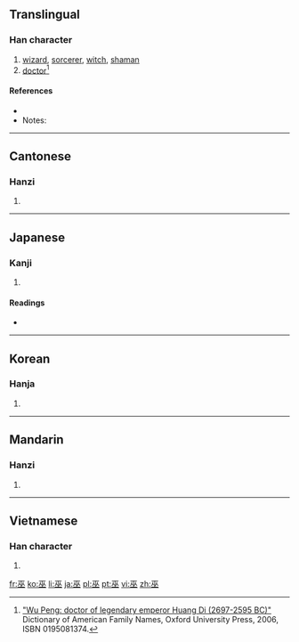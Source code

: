 ==Translingual==
{{zh-attention|Please check recent edits}}

===Han character===
{{Han char|rn=48|rad=工|as=04|sn=7|four=1010<sub>8</sub>|canj=一人人 (MOO)}}

# [[wizard]], [[sorcerer]], [[witch]], [[shaman]]
# [[doctor]]<ref>[http://www.ancestry.com/facts/Wu-places-origin.ashx "Wu Peng: doctor of legendary emperor Huang Di (2697-2595 BC)"] Dictionary of American Family Names, Oxford University Press, 2006, ISBN 0195081374.</ref>

====References====
* {{Han ref|kx=0325.190|dkj=08728|dj=0629.070|hdz=10412.080|uh=5DEB|ud=24043|bh=A7C5|bd=42949}}
* Notes:
<references/>

----

==Cantonese==

===Hanzi===
{{yue-hanzi|jyut=|y=mou4}}

# {{defn|Cantonese|sort=工04}}

----

==Japanese==

===Kanji===
{{ja-kanji|grade=|rs=工04}}

# {{defn|Japanese|sort=工04}}

====Readings====
* {{ja-readings|on=[[ふ]] (fu), [[ぶ]] (bu)|kun=[[みこ]] (miko), [[かんなぎ]] (kannagi)}}

----

==Korean==

===Hanja===
{{ko-hanja|hangeul=무|rv=mu|mr=mu}}

# {{defn|Korean|sort=工04}}

----

==Mandarin==

===Hanzi===
{{cmn-hanzi|pin=[[wū]] ([[wu1]])|wg=wu<sup>1</sup>}}

# {{defn|Mandarin|sort=工04}}

----

==Vietnamese==

===Han character===
{{vi-hantu|[[vu]]|rs=工04}}

# {{defn|Vietnamese|sort=工04}}

[[fr:巫]]
[[ko:巫]]
[[li:巫]]
[[ja:巫]]
[[pl:巫]]
[[pt:巫]]
[[vi:巫]]
[[zh:巫]]